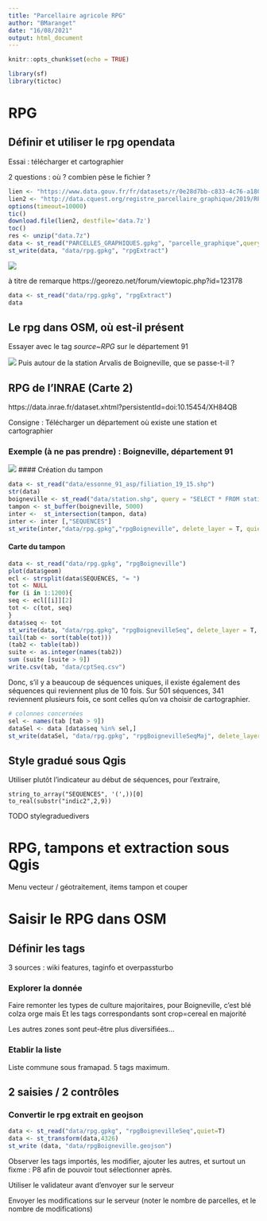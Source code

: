 ```yaml
---
title: "Parcellaire agricole RPG"
author: "BMaranget"
date: "16/08/2021"
output: html_document
---
```


```r
knitr::opts_chunk$set(echo = TRUE)
```


```r
library(sf)
library(tictoc)
```



# RPG

## Définir et utiliser le rpg opendata

Essai : télécharger et cartographier

2 questions : où ? combien pèse le fichier ?

```r
lien <- "https://www.data.gouv.fr/fr/datasets/r/0e28d7bb-c833-4c76-a180-b75f35d417c6"
lien2 <- "http://data.cquest.org/registre_parcellaire_graphique/2019/RPG_2-0__GPKG_LAMB93_FR-2019_2019-01-15.7z"
options(timeout=10000)
tic()
download.file(lien2, destfile='data.7z')
toc()
res <- unzip("data.7z")
data <- st_read("PARCELLES_GRAPHIQUES.gpkg", "parcelle_graphique",query = "select * from parcelle_graphique limit 10;")
st_write(data, "data/rpg.gpkg", "rpgExtract")
```

![](img/rpgquest.png)

à titre de remarque
https://georezo.net/forum/viewtopic.php?id=123178

```r
data <- st_read("data/rpg.gpkg", "rpgExtract")
data
```




## Le rpg dans OSM, où est-il présent



Essayer avec le tag *source~RPG* sur le département 91

![](img/rpgoverpass.png)
Puis autour de la station Arvalis de Boigneville, que se passe-t-il ?

## RPG de l'INRAE (Carte 2)

https://data.inrae.fr/dataset.xhtml?persistentId=doi:10.15454/XH84QB

Consigne : Télécharger un département où existe une station et cartographier

### Exemple (à ne pas prendre) : Boigneville, département 91

![](img/boignevilleINRAE.png)
#### Création du tampon

```r
data <- st_read("data/essonne_91_asp/filiation_19_15.shp")
str(data)
boigneville <- st_read("data/station.shp", query = "SELECT * FROM station where Ville LIKE 'Boigneville' ")
tampon <- st_buffer(boigneville, 5000)
inter <-  st_intersection(tampon, data)
inter <- inter [,"SEQUENCES"]
st_write(inter,"data/rpg.gpkg","rpgBoigneville", delete_layer = T, quiet = T)
```


#### Carte du tampon

```r
data <- st_read("data/rpg.gpkg", "rpgBoigneville")
plot(data$geom)
ecl <- strsplit(data$SEQUENCES, "= ")
tot <- NULL
for (i in 1:1200){
seq <- ecl[[i]][2]
tot <- c(tot, seq)
}
data$seq <- tot
st_write(data, "data/rpg.gpkg", "rpgBoignevilleSeq", delete_layer = T, quiet = T)
tail(tab <- sort(table(tot)))
(tab2 <- table(tab))
suite <- as.integer(names(tab2))
sum (suite [suite > 9])
write.csv(tab, "data/cptSeq.csv")
```
Donc, s'il y a beaucoup de séquences uniques, il existe également des séquences qui reviennent plus de 
10 fois. Sur 501 séquences, 341 reviennent plusieurs fois, ce sont celles qu'on va choisir de cartographier.

```r
# colonnes concernées
sel <- names(tab [tab > 9])
dataSel <- data [data$seq %in% sel,]
st_write(dataSel, "data/rpg.gpkg", "rpgBoignevilleSeqMaj", delete_layer=T, quiet = T)
```


## Style gradué sous Qgis

Utiliser plutôt l'indicateur au début de séquences, pour l'extraire,

```
string_to_array("SEQUENCES", '(',))[0]
to_real(substr("indic2",2,9))
```

TODO stylegraduedivers

# RPG, tampons et extraction sous Qgis

Menu vecteur / géotraitement, items tampon et couper


# Saisir le RPG dans OSM

## Définir les tags

3 sources : wiki features, taginfo et overpassturbo

### Explorer la donnée

Faire remonter les types de culture majoritaires, pour Boigneville, c'est blé colza orge mais
Et les tags correspondants sont crop=cereal en majorité

Les autres zones sont peut-être plus diversifiées...

### Etablir la liste

Liste commune sous framapad. 5 tags maximum.

## 2 saisies / 2 contrôles

### Convertir le rpg extrait en geojson

```r
data <- st_read("data/rpg.gpkg", "rpgBoignevilleSeq",quiet=T)
data <- st_transform(data,4326)
st_write (data, "data/rpgBoigneville.geojson")
```

Observer les tags importés, les modifier, ajouter les autres, et surtout un fixme : P8 afin de pouvoir
tout sélectionner après.

Utiliser le validateur avant d'envoyer sur le serveur

Envoyer les modifications sur le serveur (noter le nombre de parcelles, et le nombre de modifications)

